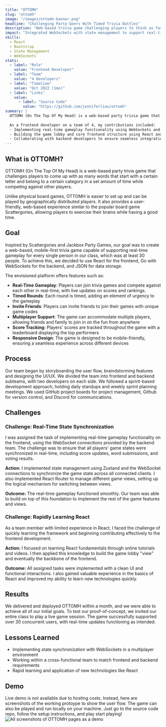 ```yaml
---
title: "OTTOMH"
slug: "ottomh"
image: "/images/ottomh-banner.png"
headline: "Challenging Party-Goers With Timed Trivia Battles"
description: "Web-based trivia game challenging players to think as fast as they can to win first place"
impact: "Integrated WebSockets with state management to support real-time gameplay for 30+ concurrent users"
skills:
  - React
  - Bootstrap
  - State Management
  - WebSockets
stats:
  - label: "Role"
    value: "Frontend Developer"
  - label: "Team"
    value: "4 Developers"
  - label: "Timeline"
    value: "Oct 2022 (1mo)"
  - label: "Links"
    value: 
      - label: "Source Code"
        value: "https://github.com/jenniferlieu/ottomh"
summary: |
  OTTOMH (On The Top Of My Head) is a web-based party trivia game that allows players to compete in real-time by submitting words based on a given letter and category, similar to Scattegories. The game supports geographically distributed players and was designed to be mobile-first and responsive.
  
  As a frontend developer on a team of 4, my contributions included:
  - Implementing real-time gameplay functionality using WebSockets and state management with Zustand
  - Building the game lobby and core frontend structure using React and React Router
  - Collaborating with backend developers to ensure seamless integration of frontend and backend components
---
```


## What is OTTOMH?
OTTOMH (On The Top Of My Head) is a web-based party trivia game that challenges players to come up with as many words that start with a certain letter and belong to a certain category in a set amount of time while competing against other players.

Unlike physical board games, OTTOMH is easier to set up and can be played by geographically distributed players. It also provides a user-friendly, web-based experience similar to the popular board game Scattergories, allowing players to exercise their brains while having a good time.

## Goal
Inspired by Scattergories and Jackbox Party Games, our goal was to create a web-based, mobile-first trivia game capable of supporting real-time gameplay for every single person in our class, which was at least 30 people. To achieve this, we decided to use React for the frontend, Go with WebSockets for the backend, and JSON for data storage.

The envisioned platform offers features such as:
- **Real-Time Gameplay**: Players can join trivia games and compete against each other in real-time, with live updates on scores and rankings.
- **Timed Rounds**: Each round is timed, adding an element of urgency to the gameplay
- **Invite Friends**: Players can invite friends to join their games with unique game codes
- **Multiplayer Support**: The game can accommodate multiple players, allowing friends and family to join in on the fun from anywhere
- **Score Tracking**: Players' scores are tracked throughout the game with a leaderboard displaying the top performers
- **Responsive Design**: The game is designed to be mobile-friendly, ensuring a seamless experience across different devices

## Process
Our team began by storyboarding the user flow, braindstorming features and designing the UI/UX. We divided the team into frontend and backend subteams, with two developers on each side. We followed a sprint-based development approach, holding daily standups and weekly sprint planning meetings. We used GitHub project boards for project management, Github for version control, and Discord for communications. 

## Challenges

### Challenge: Real-Time State Synchronization
I was assigned the task of implementing real-time gameplay functionality on the frontend, using the WebSocket connections provided by the backend team. The challenge was to ensure that all players' game states were synchronized in real-time, including score updates, word submissions, and voting results.

**Action:** I implemented state management using Zustand and the WebSocket connections to synchronize the game state across all connected clients. I also implemented React Router to manage different game views, setting up the logical mechanism for switching between views.

**Outcome:** The real-time gameplay functioned smoothly. Our team was able to build on top of this foundation to implement the rest of the game features and views.

### Challenge: Rapidly Learning React
As a team member with limited experience in React, I faced the challenge of quickly learning the framework and beginning contributing effectively to the frontend development.

**Action:** I focused on learning React fundamentals through online tutorials and videos. I then applied this knowledge to build the game lobby "view" and eventually the backbone of the frontend.

**Outcome:** All assigned tasks were implemented with a clean UI and functional interactions. I also gained valuable experience in the basics of React and improved my ability to learn new technologies quickly.

## Results
We delivered and deployed OTTOMH within a month, and we were able to achieve all of our initial goals. To test our proof-of-concept, we invited our entire class to play a live game session. The game successfully supported over 30 concurrent users, with real-time updates functioning as intended.

## Lessons Learned
- Implementing state synchronization with WebSockets in a multiplayer environment
- Working within a cross-functional team to match frontend and backend requirements
- Rapid learning and application of new technologies like React

## Demo
Live demo is not available due to hosting costs. Instead, here are screenshots of the working protoype to show the user flow. The game can also be played and run locally on your machine. Just go to the source code repo, follow the setup instructions, and play start playing!
<img src="/images/ottomh-demo.png" alt="All screenshots of OTTOMH pages as a demo" width={1500} height={643} />